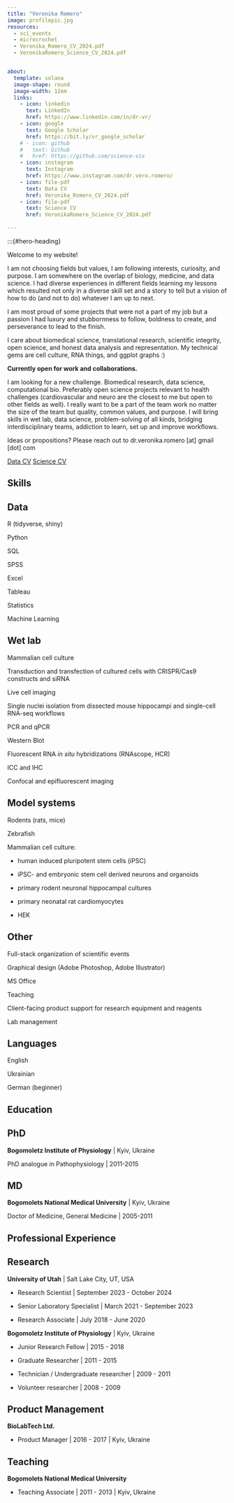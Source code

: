 ```yaml
---
title: "Veronika Romero"
image: profilepic.jpg
resources: 
  - sci_events
  - microcrochet
  - Veronika_Romero_CV_2024.pdf
  - VeronikaRomero_Science_CV_2024.pdf


about:
  template: solana
  image-shape: round
  image-width: 12em
  links:
    - icon: linkedin
      text: LinkedIn
      href: https://www.linkedin.com/in/dr-vr/
    - icon: google
      text: Google Scholar
      href: https://bit.ly/vr_google_scholar
    # - icon: github
    #   text: Github
    #   href: https://github.com/science-vis
    - icon: instagram
      text: Instagram
      href: https://www.instagram.com/dr.vero.romero/
    - icon: file-pdf
      text: Data CV
      href: Veronika_Romero_CV_2024.pdf
    - icon: file-pdf
      text: Science CV
      href: VeronikaRomero_Science_CV_2024.pdf
      
---
```

:::{#hero-heading}

Welcome to my website! 

I am not choosing fields but values, I am following interests, curiosity, and purpose. I am somewhere on the overlap of biology, medicine, and data science. I had diverse experiences in different fields learning my lessons which resulted not only in a diverse skill set and a story to tell but a vision of how to do (and not to do) whatever I am up to next. 

I am most proud of some projects that were not a part of my job but a passion I had luxury and stubbornness to follow, boldness to create, and perseverance to lead to the finish.

I care about biomedical science, translational research, scientific integrity, open science, and honest data analysis and representation. My technical gems are cell culture, RNA things, and ggplot graphs :)

**Currently open for work and collaborations.**

I am looking for a new challenge. Biomedical research, data science, computational bio. Preferably open science projects relevant to health challenges (cardiovascular and neuro are the closest to me but open to other fields as well). I really want to be a part of the team work no matter the size of the team but quality, common values, and purpose. I will bring skills in wet lab, data science, problem-solving of all kinds, bridging interdisciplinary teams, addiction to learn, set up and improve workflows.

Ideas or propositions? Please reach out to dr.veronika.romero [at] gmail [dot] com

[Data CV](Veronika_Romero_CV_2024.pdf){.btn .btn-outline-primary .btn role="button" data-toggle="tooltip" target="_blank" title="Nika CV"} [Science CV](VeronikaRomero_Science_CV_2024.pdf){.btn .btn-outline-primary .btn role="button" data-toggle="tooltip" target="_blank" title="Nika science CV"} 


## Skills
::: {.panel-tabset}
## Data

R (tidyverse, shiny)

Python

SQL

SPSS

Excel

Tableau

Statistics

Machine Learning

## Wet lab

Mammalian cell culture

Transduction and transfection of cultured cells with CRISPR/Cas9 constructs and siRNA

Live cell imaging

Single nuclei isolation from dissected mouse hippocampi and single-cell RNA-seq workflows

PCR and qPCR

Western Blot

Fluorescent RNA *in situ* hybridizations (RNAscope, HCR)

ICC and IHC

Confocal and epifluorescent imaging


## Model systems

Rodents (rats, mice)

Zebrafish

Mammalian cell culture: 

  + human induced pluripotent stem cells (iPSC)

  + iPSC- and embryonic stem cell derived neurons and organoids

  + primary rodent neuronal hippocampal cultures
  
  + primary neonatal rat cardiomyocytes

  + HEK



## Other

Full-stack organization of scientific events

Graphical design (Adobe Photoshop, Adobe Illustrator)

MS Office

Teaching

Client-facing product support for research equipment and reagents

Lab management

## Languages

English

Ukrainian

German (beginner)
:::

## Education

::: {.panel-tabset}
## PhD

**Bogomoletz Institute of Physiology** | Kyiv, Ukraine

PhD analogue in Pathophysiology | 2011-2015

## MD
**Bogomolets National Medical University** | Kyiv, Ukraine

Doctor of Medicine, General Medicine | 2005-2011

:::


## Professional Experience

::: {.panel-tabset}

## Research

**University of Utah** | Salt Lake City, UT, USA

* Research Scientist | September 2023 - October 2024

* Senior Laboratory Specialist | March 2021 - September 2023

* Research Associate | July 2018 - June 2020


**Bogomoletz Institute of Physiology** | Kyiv, Ukraine

* Junior Research Fellow | 2015 - 2018

* Graduate Researcher | 2011 - 2015

* Technician / Undergraduate researcher | 2009 - 2011

* Volunteer researcher | 2008 - 2009

## Product Management

**BioLabTech Ltd.**

* Product Manager | 2016 - 2017 | Kyiv, Ukraine

## Teaching

**Bogomolets National Medical University**

* Teaching Associate | 2011 - 2013 | Kyiv, Ukraine

:::



